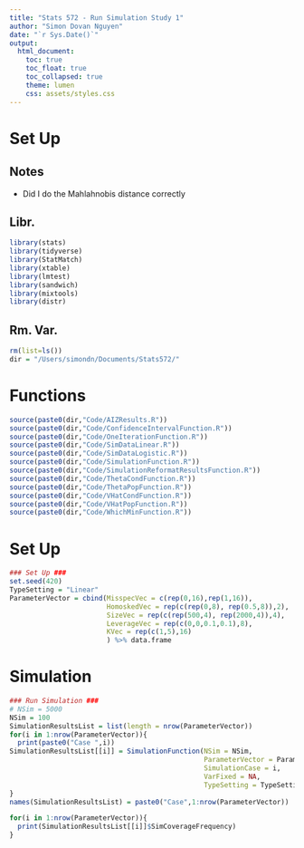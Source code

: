 ```yaml
---
title: "Stats 572 - Run Simulation Study 1"
author: "Simon Dovan Nguyen"
date: "`r Sys.Date()`"
output:
  html_document:
    toc: true
    toc_float: true
    toc_collapsed: true
    theme: lumen
    css: assets/styles.css
---
```


# Set Up
## Notes
- Did I do the Mahlahnobis distance correctly

## Libr.
```r
library(stats)
library(tidyverse)
library(StatMatch)
library(xtable)
library(lmtest)
library(sandwich)
library(mixtools)
library(distr)
```

## Rm. Var.
```r
rm(list=ls())
dir = "/Users/simondn/Documents/Stats572/"
```

# Functions
```r
source(paste0(dir,"Code/AIZResults.R"))
source(paste0(dir,"Code/ConfidenceIntervalFunction.R"))
source(paste0(dir,"Code/OneIterationFunction.R"))
source(paste0(dir,"Code/SimDataLinear.R"))
source(paste0(dir,"Code/SimDataLogistic.R"))
source(paste0(dir,"Code/SimulationFunction.R"))
source(paste0(dir,"Code/SimulationReformatResultsFunction.R"))
source(paste0(dir,"Code/ThetaCondFunction.R"))
source(paste0(dir,"Code/ThetaPopFunction.R"))
source(paste0(dir,"Code/VHatCondFunction.R"))
source(paste0(dir,"Code/VHatPopFunction.R"))
source(paste0(dir,"Code/WhichMinFunction.R"))
```

# Set Up
```r
### Set Up ###
set.seed(420)
TypeSetting = "Linear"
ParameterVector = cbind(MisspecVec = c(rep(0,16),rep(1,16)),                        # Delta: Misspecification Rate
                        HomoskedVec = rep(c(rep(0,8), rep(0.5,8)),2),                # Gamma: Heteroskedasticity Rate
                        SizeVec = rep(c(rep(500,4), rep(2000,4)),4),                   # N: Observations
                        LeverageVec = rep(c(0,0,0.1,0.1),8),                         # rho: Mixture Leverage
                        KVec = rep(c(1,5),16)                                        # K: Parameters
                        ) %>% data.frame
```

# Simulation
```r
### Run Simulation ###
# NSim = 5000
NSim = 100
SimulationResultsList = list(length = nrow(ParameterVector))
for(i in 1:nrow(ParameterVector)){
  print(paste0("Case ",i))
SimulationResultsList[[i]] = SimulationFunction(NSim = NSim, 
                                                ParameterVector = ParameterVector, 
                                                SimulationCase = i, 
                                                VarFixed = NA,
                                                TypeSetting = TypeSetting)
}
names(SimulationResultsList) = paste0("Case",1:nrow(ParameterVector))
```


```r
for(i in 1:nrow(ParameterVector)){
  print(SimulationResultsList[[i]]$SimCoverageFrequency)
}
```




